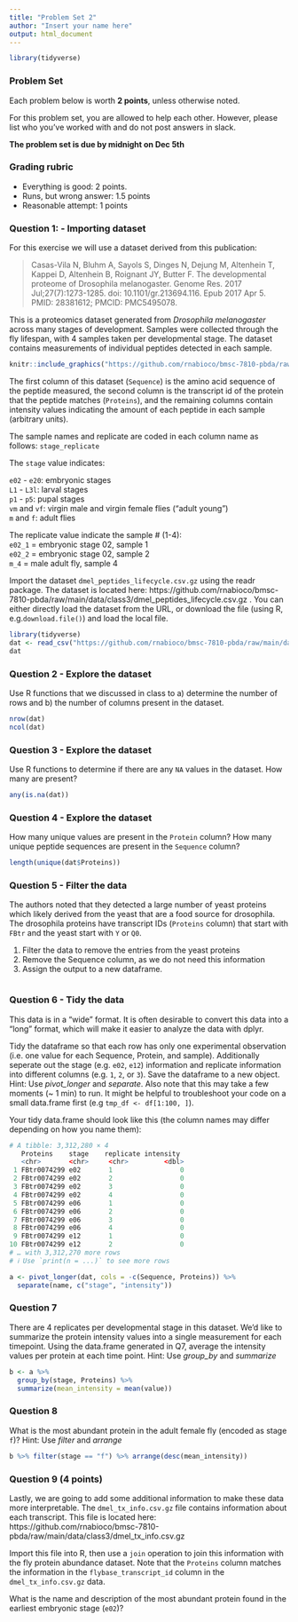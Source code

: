 ```yaml
---
title: "Problem Set 2"
author: "Insert your name here"
output: html_document
---
```


```r
library(tidyverse)
```

### Problem Set

Each problem below is worth **2 points**, unless otherwise noted.

For this problem set, you are allowed to help each other. However, please list who you've worked with and do not post answers in slack. 

**The problem set is due by midnight on Dec 5th**

### Grading rubric

- Everything is good: 2 points.
- Runs, but wrong answer: 1.5 points
- Reasonable attempt: 1 points

### Question 1: - Importing dataset

For this exercise we will use a dataset derived from this publication:

>Casas-Vila N, Bluhm A, Sayols S, Dinges N, Dejung M, Altenhein T, Kappei D, Altenhein B, Roignant JY, Butter F. The developmental proteome of Drosophila melanogaster. Genome Res. 2017 Jul;27(7):1273-1285. doi: 10.1101/gr.213694.116. Epub 2017 Apr 5. PMID: 28381612; PMCID: PMC5495078.
>

This is a proteomics dataset generated from *Drosophila melanogaster* across many stages of development. Samples were collected through the fly lifespan, with 4 samples taken per developmental stage. The dataset contains measurements of individual peptides detected in each sample.

```r
knitr::include_graphics("https://github.com/rnabioco/bmsc-7810-pbda/raw/main/_posts/2022-11-15-class-3-reshaping-data-into-a-tidy-format/img/fly_proteome.png")
```

The first column of this dataset (`Sequence`) is the amino acid sequence of the peptide measured, the second column is the transcript id of the protein that the peptide matches (`Proteins`), and the remaining columns contain intensity values indicating the amount of each peptide in each sample (arbitrary units). 

The sample names and replicate are coded in each column name as follows:
`stage_replicate`

The `stage` value indicates:

`e02` - `e20`: embryonic stages  
`L1` - `L3l`: larval stages  
`p1` - `p5`: pupal stages  
`vm` and `vf`: virgin male and virgin female flies ("adult young")  
`m` and `f`: adult flies  

The replicate value indicate the sample # (1-4):  
`e02_1` = embryonic stage 02, sample 1  
`e02_2` = embryonic stage 02, sample 2  
`m_4` = male adult fly, sample 4  


Import the dataset `dmel_peptides_lifecycle.csv.gz` using the readr package. The dataset is located here: https://github.com/rnabioco/bmsc-7810-pbda/raw/main/data/class3/dmel_peptides_lifecycle.csv.gz . You can either directly load the dataset from the URL, or download the file (using R, e.g.` download.file()`) and load the local file. 


```r
library(tidyverse)
dat <- read_csv("https://github.com/rnabioco/bmsc-7810-pbda/raw/main/data/class3/dmel_peptides_lifecycle.csv.gz")
dat
```

### Question 2 - Explore the dataset

Use R functions that we discussed in class to a) determine the number of rows and b) the number of columns present in the dataset.

```r
nrow(dat)
ncol(dat)
```


### Question 3 - Explore the dataset

Use R functions to determine if there are any `NA` values in the dataset. How many are present?

```r
any(is.na(dat))
```


### Question 4 - Explore the dataset

How many unique values are present in the `Protein` column? How many unique peptide sequences are present in the `Sequence` column?   

```r
length(unique(dat$Proteins))
```

### Question 5 - Filter the data

The authors noted that they detected a large number of yeast proteins which likely derived from the yeast that are a food source for drosophila. The drosophila proteins have transcript IDs (`Proteins` column) that start with `FBtr` and the yeast start with `Y` or `Q0`. 

1) Filter the data to remove the entries from the yeast proteins
2) Remove the Sequence column, as we do not need this information
3) Assign the output to a new dataframe.


```r

```


### Question 6 - Tidy the data

This data is in a "wide" format. It is often desirable to convert this data into a "long" format, which 
will make it easier to analyze the data with dplyr.

Tidy the dataframe so that each row has only one experimental observation (i.e. one value for each Sequence, Protein, and sample). Additionally seperate out the stage (e.g. `e02`, `e12`) information and replicate information into different columns (e.g. `1`, `2`, or `3`). Save the dataframe to a new object.
Hint: Use _pivot_longer_ and _separate_. Also note that this may take a few moments (~ 1 min) to run. It might be helpful to troubleshoot your code on a small data.frame first (e.g `tmp_df <- df[1:100, ]`).

Your tidy data.frame should look like this (the column names may differ depending on how you name them):

```r
# A tibble: 3,312,280 × 4
   Proteins    stage    replicate intensity
   <chr>       <chr>     <chr>         <dbl>
 1 FBtr0074299 e02       1                 0
 2 FBtr0074299 e02       2                 0
 3 FBtr0074299 e02       3                 0
 4 FBtr0074299 e02       4                 0
 5 FBtr0074299 e06       1                 0
 6 FBtr0074299 e06       2                 0
 7 FBtr0074299 e06       3                 0
 8 FBtr0074299 e06       4                 0
 9 FBtr0074299 e12       1                 0
10 FBtr0074299 e12       2                 0
# … with 3,312,270 more rows
# ℹ Use `print(n = ...)` to see more rows
```

```r
a <- pivot_longer(dat, cols = -c(Sequence, Proteins)) %>% 
  separate(name, c("stage", "intensity"))

```


### Question 7

There are 4 replicates per developmental stage in this dataset. We'd like to summarize the protein intensity values into a single measurement for each timepoint. Using the data.frame generated in Q7, average the intensity values per protein at each time point. Hint: Use _group_by_ and _summarize_

```r
b <- a %>% 
  group_by(stage, Proteins) %>% 
  summarize(mean_intensity = mean(value))
```


### Question 8

What is the most abundant protein in the adult female fly (encoded as stage `f`)? Hint: Use _filter_ and _arrange_

```r
b %>% filter(stage == "f") %>% arrange(desc(mean_intensity))
```


### Question 9 (4 points)

Lastly, we are going to add some additional information to make these data more interpretable. The `dmel_tx_info.csv.gz` file contains information about each transcript. This file is located here:  
https://github.com/rnabioco/bmsc-7810-pbda/raw/main/data/class3/dmel_tx_info.csv.gz  

Import this file into R, then use a `join` operation to join this information with the fly protein abundance dataset. Note that the `Proteins` column matches the information in the `flybase_transcript_id` column in the `dmel_tx_info.csv.gz` data.  

What is the name and description of the most abundant protein found in the earliest embryonic stage (`e02`)?

```r

```
